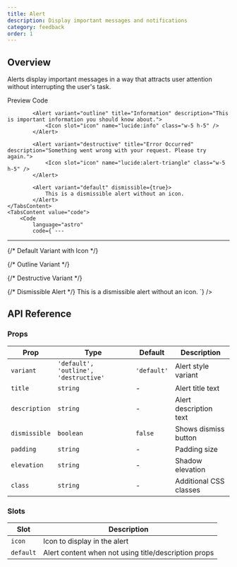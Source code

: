 ```yaml
---
title: Alert
description: Display important messages and notifications
category: feedback
order: 1
---
```



## Overview

Alerts display important messages in a way that attracts user attention without interrupting the user's task.

<Tabs defaultValue="preview" class="h-auto">
    <TabsList variant="pills" slot="list">
        <TabsTrigger value="preview" variant="pills">
            Preview
        </TabsTrigger>
        <TabsTrigger value="code" variant="pills">
            Code
        </TabsTrigger>
    </TabsList>
    <TabsContent value="preview" preview class="space-y-4">
            <Alert variant="default" title="Success!" description="Your changes have been saved successfully.">
                <Icon slot="icon" name="lucide:check-circle" class="w-5 h-5" />
            </Alert>
            
            <Alert variant="outline" title="Information" description="This is important information you should know about.">
                <Icon slot="icon" name="lucide:info" class="w-5 h-5" />
            </Alert>
            
            <Alert variant="destructive" title="Error Occurred" description="Something went wrong with your request. Please try again.">
                <Icon slot="icon" name="lucide:alert-triangle" class="w-5 h-5" />
            </Alert>
            
            <Alert variant="default" dismissible={true}>
                This is a dismissible alert without an icon.
            </Alert>
    </TabsContent>
    <TabsContent value="code">
        <Code
            language="astro"
            code={`---
---
{/* Default Variant with Icon */}
<Alert variant="default" title="Success!" description="Your changes have been saved successfully.">
    <Icon slot="icon" name="lucide:check-circle" class="w-5 h-5" />
</Alert>

{/* Outline Variant */}
<Alert variant="outline" title="Information" description="This is important information you should know about.">
    <Icon slot="icon" name="lucide:info" class="w-5 h-5" />
</Alert>

{/* Destructive Variant */}
<Alert variant="destructive" title="Error Occurred" description="Something went wrong with your request. Please try again.">
    <Icon slot="icon" name="lucide:alert-triangle" class="w-5 h-5" />
</Alert>

{/* Dismissible Alert */}
<Alert variant="default" dismissible={true}>
    This is a dismissible alert without an icon.
</Alert>`}
        />
    </TabsContent>
</Tabs>

## API Reference

### Props

| Prop | Type | Default | Description |
|------|------|---------|-------------|
| `variant` | `'default', 'outline', 'destructive'` | `'default'` | Alert style variant |
| `title` | `string` | - | Alert title text |
| `description` | `string` | - | Alert description text |
| `dismissible` | `boolean` | `false` | Shows dismiss button |
| `padding` | `string` | - | Padding size |
| `elevation` | `string` | - | Shadow elevation |
| `class` | `string` | - | Additional CSS classes |

### Slots

| Slot | Description |
|------|-------------|
| `icon` | Icon to display in the alert |
| `default` | Alert content when not using title/description props |